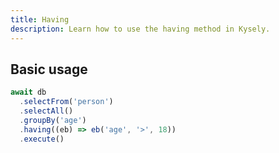 ```yaml
---
title: Having
description: Learn how to use the having method in Kysely.
---
```


## Basic usage

```ts
await db
  .selectFrom('person')
  .selectAll()
  .groupBy('age')
  .having((eb) => eb('age', '>', 18))
  .execute()
```
